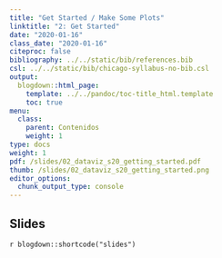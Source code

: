 ```yaml
---
title: "Get Started / Make Some Plots"
linktitle: "2: Get Started"
date: "2020-01-16"
class_date: "2020-01-16"
citeproc: false
bibliography: ../../static/bib/references.bib
csl: ../../static/bib/chicago-syllabus-no-bib.csl
output:
  blogdown::html_page:
    template: ../../pandoc/toc-title_html.template
    toc: true
menu:
  class:
    parent: Contenidos
    weight: 1
type: docs
weight: 1
pdf: /slides/02_dataviz_s20_getting_started.pdf
thumb: /slides/02_dataviz_s20_getting_started.png
editor_options:
  chunk_output_type: console
---
```


## Slides

`r blogdown::shortcode("slides")`
